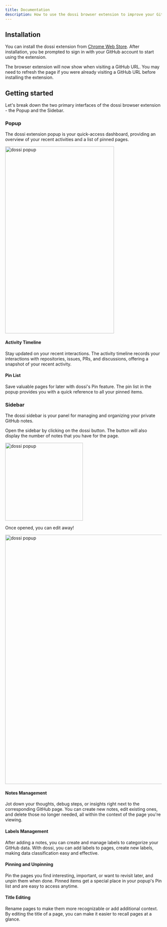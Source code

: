```yaml
---
title: Documentation
description: How to use the dossi browser extension to improve your GitHub workflow
---
```


## Installation

You can install the dossi extension from [Chrome Web Store](https://chrome.google.com/webstore/detail/dossi/ogpcmecajeghflaaaennkmknfpeghffm). After installation, you be prompted to sign in with your GitHub account to start using the extension.

The browser extension will now show when visiting a GitHub URL. You may need to refresh the page if you were already visiting a GitHub URL before installing the extension.

## Getting started

Let's break down the two primary interfaces of the dossi browser extension - the Popup and the Sidebar.

### Popup

The dossi extension popup is your quick-access dashboard, providing an overview of your recent activities and a list of pinned pages.

<img
  src="/images/dossi-popup.png"
  width="350"
  height="600"
  alt="dossi popup"
  className="rounded-md mt-3"
/>

#### Activity Timeline

Stay updated on your recent interactions. The activity timeline records your interactions with repositories, issues, PRs, and discussions, offering a snapshot of your recent activity.

#### Pin List

Save valuable pages for later with dossi's Pin feature. The pin list in the popup provides you with a quick reference to all your pinned items.

### Sidebar

The dossi sidebar is your panel for managing and organizing your private GitHub notes.

Open the sidebar by clicking on the dossi button. The button will also display the number of notes that you have for the page.

<img
  src="/images/sidebar-btn.png"
  width="250"
  alt="dossi popup"
  className="rounded-md mt-3"
/>

Once opened, you can edit away!

<div className="my-4">
  <img
    src="/images/sidebar.png"
    width="600"
    height="800"
    alt="dossi popup"
    className="rounded-md mt-3"
  />
</div>

#### Notes Management

Jot down your thoughts, debug steps, or insights right next to the corresponding GitHub page. You can create new notes, edit existing ones, and delete those no longer needed, all within the context of the page you're viewing.

#### Labels Management

After adding a notes, you can create and manage labels to categorize your GitHub data. With dossi, you can add labels to pages, create new labels, making data classification easy and effective.

#### Pinning and Unpinning

Pin the pages you find interesting, important, or want to revisit later, and unpin them when done. Pinned items get a special place in your popup's Pin list and are easy to access anytime.

#### Title Editing

Rename pages to make them more recognizable or add additional context. By editing the title of a page, you can make it easier to recall pages at a glance.
